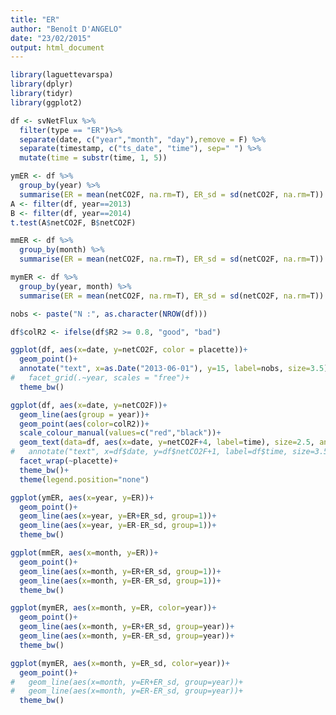 ```yaml
---
title: "ER"
author: "Benoît D'ANGELO"
date: "23/02/2015"
output: html_document
---
```


```r
library(laguettevarspa)
library(dplyr)
library(tidyr)
library(ggplot2)
```


```r
df <- svNetFlux %>%
  filter(type == "ER")%>%
  separate(date, c("year","month", "day"),remove = F) %>%
  separate(timestamp, c("ts_date", "time"), sep=" ") %>%
  mutate(time = substr(time, 1, 5))

ymER <- df %>%
  group_by(year) %>%
  summarise(ER = mean(netCO2F, na.rm=T), ER_sd = sd(netCO2F, na.rm=T))
A <- filter(df, year==2013)
B <- filter(df, year==2014)
t.test(A$netCO2F, B$netCO2F)

mmER <- df %>%
  group_by(month) %>%
  summarise(ER = mean(netCO2F, na.rm=T), ER_sd = sd(netCO2F, na.rm=T))

mymER <- df %>%
  group_by(year, month) %>%
  summarise(ER = mean(netCO2F, na.rm=T), ER_sd = sd(netCO2F, na.rm=T))

```

```r
nobs <- paste("N :", as.character(NROW(df)))

df$colR2 <- ifelse(df$R2 >= 0.8, "good", "bad")

ggplot(df, aes(x=date, y=netCO2F, color = placette))+
  geom_point()+
  annotate("text", x=as.Date("2013-06-01"), y=15, label=nobs, size=3.5)+
#   facet_grid(.~year, scales = "free")+
  theme_bw()

ggplot(df, aes(x=date, y=netCO2F))+
  geom_line(aes(group = year))+
  geom_point(aes(color=colR2))+
  scale_colour_manual(values=c("red","black"))+
  geom_text(data=df, aes(x=date, y=netCO2F+4, label=time), size=2.5, angle=90)+
#   annotate("text", x=df$date, y=df$netCO2F+1, label=df$time, size=3.5)+
  facet_wrap(~placette)+
  theme_bw()+
  theme(legend.position="none")
```

```r
ggplot(ymER, aes(x=year, y=ER))+
  geom_point()+
  geom_line(aes(x=year, y=ER+ER_sd, group=1))+
  geom_line(aes(x=year, y=ER-ER_sd, group=1))+
  theme_bw()

ggplot(mmER, aes(x=month, y=ER))+
  geom_point()+
  geom_line(aes(x=month, y=ER+ER_sd, group=1))+
  geom_line(aes(x=month, y=ER-ER_sd, group=1))+
  theme_bw()

ggplot(mymER, aes(x=month, y=ER, color=year))+
  geom_point()+
  geom_line(aes(x=month, y=ER+ER_sd, group=year))+
  geom_line(aes(x=month, y=ER-ER_sd, group=year))+
  theme_bw()

ggplot(mymER, aes(x=month, y=ER_sd, color=year))+
  geom_point()+
#   geom_line(aes(x=month, y=ER+ER_sd, group=year))+
#   geom_line(aes(x=month, y=ER-ER_sd, group=year))+
  theme_bw()
```
